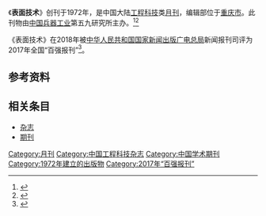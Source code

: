 {{Infobox journal
| title         = 表面技术
| former_name   =
| frequency     = 月刊
| country       = [[中国大陆|中国大陆]]
| publisher     = [[中国兵器工业|中国兵器工业]]第五九研究所
| language = 
| native_title = 
| abbreviation = N/A
| discipline    = 工程科技
| impact        = 
| history =1972年起至今
| ISSN = 1001-3660
| CN            = CN50-1083/TG
| website       = 
}}
《'''表面技术'''》创刊于1972年，是中国大陆[[工程科技|工程科技]]类[[杂志#出版|月刊]]，编辑部位于[[重庆市|重庆市]]。此刊物由[[中国兵器工业|中国兵器工业]]第五九研究所主办。<ref name="知网1">{{Cite web|title=表面技术|url=https://navi.cnki.net/knavi/JournalDetail?pcode=CJFD&pykm=BMJS|accessdate=2021-02-02|work=navi.cnki.net|publisher=[[中国知网|中国知网]]}}</ref><ref name="维普1">{{Cite web|title=表面技术 - 维普中文期刊|url=http://www.cqvip.com/qikan/Detail.aspx?gch=93576X|accessdate=2021-02-02|author=|date=|format=|publisher=[[维普|维普]]|language=}}</ref>

《表面技术》在2018年被[[中华人民共和国国家新闻出版广电总局|中华人民共和国国家新闻出版广电总局]]新闻报刊司评为2017年全国“百强报刊”<ref>{{Cite web|title=2017年全国“百强报刊”推荐名单开始公示|url=http://www.ce.cn/culture/gd/201801/16/t20180116_27756145.shtml|accessdate=2021-02-10|author=赵新乐（中国新闻出版广电报）|date=2018-01-16|format=|work=www.ce.cn|publisher=[[中国经济网|中国经济网]]|language=|archive-date=2020-11-05|archive-url=https://web.archive.org/web/20201105014543/http://www.ce.cn/culture/gd/201801/16/t20180116_27756145.shtml|dead-url=no}}</ref>。
== 参考资料 ==
{{reflist|2}}

== 相关条目 ==

* [[杂志|杂志]]
* [[期刊|期刊]]

{{pub-stub}}
{{全国百强报刊|2017}}

[[Category:月刊|Category:月刊]]
[[Category:中国工程科技杂志|Category:中国工程科技杂志]]
[[Category:中国学术期刊|Category:中国学术期刊]]
[[Category:1972年建立的出版物|Category:1972年建立的出版物]]
[[Category:2017年“百强报刊”|Category:2017年“百强报刊”]]